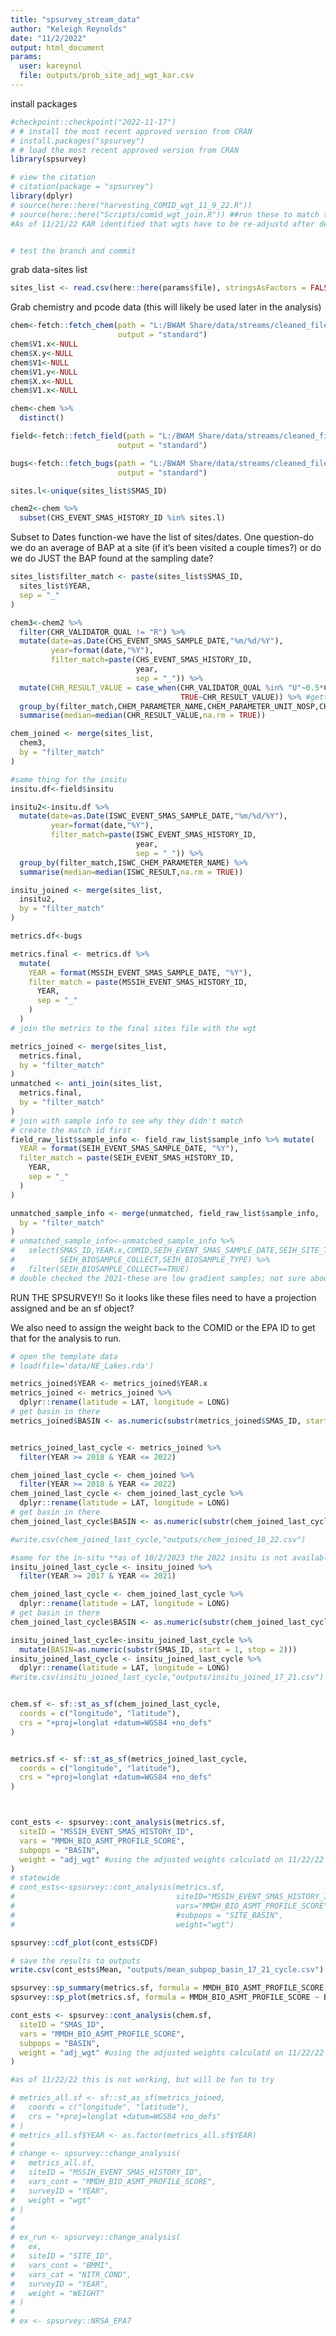 ```yaml
---
title: "spsurvey_stream_data"
author: "Keleigh Reynolds"
date: "11/2/2022"
output: html_document
params: 
  user: kareynol
  file: outputs/prob_site_adj_wgt_kar.csv
---
```


install packages

```r
#checkpoint::checkpoint("2022-11-17")
# # install the most recent approved version from CRAN
# install.packages("spsurvey")
# # load the most recent approved version from CRAN
library(spsurvey)

# view the citation
# citation(package = "spsurvey")
library(dplyr)
# source(here::here("harvesting_COMID_wgt_11_9_22.R"))
# source(here::here("Scripts/comid_wgt_join.R")) ##run these to match the COMID and wgts from the original EPA draw files. 
#As of 11/21/22 KAR identified that wgts have to be re-adjustd after determining what was actually sampled. This was updated and included in the analysis now.


# test the branch and commit
```

grab data-sites list
```r
sites_list <- read.csv(here::here(params$file), stringsAsFactors = FALSE)
```


Grab chemistry and pcode data (this will likely be used later in the analysis)

```r
chem<-fetch::fetch_chem(path = "L:/BWAM Share/data/streams/cleaned_files",
                        output = "standard")
chem$V1.x<-NULL
chem$X.y<-NULL
chem$V1<-NULL
chem$V1.y<-NULL
chem$X.x<-NULL
chem$V1.x<-NULL

chem<-chem %>% 
  distinct()

field<-fetch::fetch_field(path = "L:/BWAM Share/data/streams/cleaned_files",
                        output = "standard")

bugs<-fetch::fetch_bugs(path = "L:/BWAM Share/data/streams/cleaned_files",
                        output = "standard")

```


```r

sites.l<-unique(sites_list$SMAS_ID)

```


```r

chem2<-chem %>% 
  subset(CHS_EVENT_SMAS_HISTORY_ID %in% sites.l)

```

Subset to Dates function-we have the list of sites/dates. One question-do we do an average of BAP at a site (if it's been visited a couple times?) or do we do JUST the BAP found at the sampling date?

```r

sites_list$filter_match <- paste(sites_list$SMAS_ID,
  sites_list$YEAR,
  sep = "_"
)

chem3<-chem2 %>% 
  filter(CHR_VALIDATOR_QUAL != "R") %>% 
  mutate(date=as.Date(CHS_EVENT_SMAS_SAMPLE_DATE,"%m/%d/%Y"),
         year=format(date,"%Y"),
         filter_match=paste(CHS_EVENT_SMAS_HISTORY_ID,
                            year,
                            sep = "_")) %>% 
  mutate(CHR_RESULT_VALUE = case_when(CHR_VALIDATOR_QUAL %in% "U"~0.5*CHR_METHOD_DETECT_LIMIT,
                                      TRUE~CHR_RESULT_VALUE)) %>% #getting 1/2 the MDL for analysis
  group_by(filter_match,CHEM_PARAMETER_NAME,CHEM_PARAMETER_UNIT_NOSP,CHEM_PARAMETER_FRACTION) %>% 
  summarise(median=median(CHR_RESULT_VALUE,na.rm = TRUE))

chem_joined <- merge(sites_list,
  chem3,
  by = "filter_match"
)

#same thing for the insitu
insitu.df<-field$insitu

insitu2<-insitu.df %>% 
  mutate(date=as.Date(ISWC_EVENT_SMAS_SAMPLE_DATE,"%m/%d/%Y"),
         year=format(date,"%Y"),
         filter_match=paste(ISWC_EVENT_SMAS_HISTORY_ID,
                            year,
                            sep = "_")) %>% 
  group_by(filter_match,ISWC_CHEM_PARAMETER_NAME) %>% 
  summarise(median=median(ISWC_RESULT,na.rm = TRUE))

insitu_joined <- merge(sites_list,
  insitu2,
  by = "filter_match"
)

metrics.df<-bugs

metrics.final <- metrics.df %>%
  mutate(
    YEAR = format(MSSIH_EVENT_SMAS_SAMPLE_DATE, "%Y"),
    filter_match = paste(MSSIH_EVENT_SMAS_HISTORY_ID,
      YEAR,
      sep = "_"
    )
  )
# join the metrics to the final sites file with the wgt

metrics_joined <- merge(sites_list,
  metrics.final,
  by = "filter_match"
)
unmatched <- anti_join(sites_list,
  metrics.final,
  by = "filter_match"
)
# join with sample info to see why they didn't match
# create the match id first
field_raw_list$sample_info <- field_raw_list$sample_info %>% mutate(
  YEAR = format(SEIH_EVENT_SMAS_SAMPLE_DATE, "%Y"),
  filter_match = paste(SEIH_EVENT_SMAS_HISTORY_ID,
    YEAR,
    sep = "_"
  )
)

unmatched_sample_info <- merge(unmatched, field_raw_list$sample_info,
  by = "filter_match"
)
# unmatched_sample_info<-unmatched_sample_info %>%
#   select(SMAS_ID,YEAR.x,COMID,SEIH_EVENT_SMAS_SAMPLE_DATE,SEIH_SITE_TYPE_PROBABILISTC,
#          SEIH_BIOSAMPLE_COLLECT,SEIH_BIOSAMPLE_TYPE) %>%
#   filter(SEIH_BIOSAMPLE_COLLECT==TRUE)
# double checked the 2021-these are low gradient samples; not sure about the rest of them
```

RUN THE SPSURVEY!!
So it looks like these files need to have a projection assigned and be an sf object?

We also need to assign the weight back to the COMID or the EPA ID to get that for the analysis to run.

```r
# open the template data
# load(file='data/NE_Lakes.rda')

metrics_joined$YEAR <- metrics_joined$YEAR.x
metrics_joined <- metrics_joined %>%
  dplyr::rename(latitude = LAT, longitude = LONG)
# get basin in there
metrics_joined$BASIN <- as.numeric(substr(metrics_joined$SMAS_ID, start = 1, stop = 2))


metrics_joined_last_cycle <- metrics_joined %>%
  filter(YEAR >= 2018 & YEAR <= 2022)

chem_joined_last_cycle <- chem_joined %>%
  filter(YEAR >= 2018 & YEAR <= 2022)
chem_joined_last_cycle <- chem_joined_last_cycle %>%
  dplyr::rename(latitude = LAT, longitude = LONG)
# get basin in there
chem_joined_last_cycle$BASIN <- as.numeric(substr(chem_joined_last_cycle$SMAS_ID, start = 1, stop = 2))

#write.csv(chem_joined_last_cycle,"outputs/chem_joined_18_22.csv")

#same for the in-situ **as of 10/2/2023 the 2022 insitu is not available so still reaching back to the 2017 year for those basins
insitu_joined_last_cycle <- insitu_joined %>%
  filter(YEAR >= 2017 & YEAR <= 2021)

chem_joined_last_cycle <- chem_joined_last_cycle %>%
  dplyr::rename(latitude = LAT, longitude = LONG)
# get basin in there
chem_joined_last_cycle$BASIN <- as.numeric(substr(chem_joined_last_cycle$SMAS_ID, start = 1, stop = 2))

insitu_joined_last_cycle<-insitu_joined_last_cycle %>% 
  mutate(BASIN=as.numeric(substr(SMAS_ID, start = 1, stop = 2)))
insitu_joined_last_cycle <- insitu_joined_last_cycle %>%
  dplyr::rename(latitude = LAT, longitude = LONG)
#write.csv(insitu_joined_last_cycle,"outputs/insitu_joined_17_21.csv")


chem.sf <- sf::st_as_sf(chem_joined_last_cycle,
  coords = c("longitude", "latitude"),
  crs = "+proj=longlat +datum=WGS84 +no_defs"
)


metrics.sf <- sf::st_as_sf(metrics_joined_last_cycle,
  coords = c("longitude", "latitude"),
  crs = "+proj=longlat +datum=WGS84 +no_defs"
)



cont_ests <- spsurvey::cont_analysis(metrics.sf,
  siteID = "MSSIH_EVENT_SMAS_HISTORY_ID",
  vars = "MMDH_BIO_ASMT_PROFILE_SCORE",
  subpops = "BASIN",
  weight = "adj_wgt" #using the adjusted weights calculatd on 11/22/22 KAR
)
# statewide
# cont_ests<-spsurvey::cont_analysis(metrics.sf,
#                                    siteID="MSSIH_EVENT_SMAS_HISTORY_ID",
#                                    vars="MMDH_BIO_ASMT_PROFILE_SCORE",
#                                    #subpops = "SITE_BASIN",
#                                    weight="wgt")

spsurvey::cdf_plot(cont_ests$CDF)

# save the results to outputs
write.csv(cont_ests$Mean, "outputs/mean_subpop_basin_17_21_cycle.csv")

spsurvey::sp_summary(metrics.sf, formula = MMDH_BIO_ASMT_PROFILE_SCORE ~ BASIN)
spsurvey::sp_plot(metrics.sf, formula = MMDH_BIO_ASMT_PROFILE_SCORE ~ BASIN)
```

```r
cont_ests <- spsurvey::cont_analysis(chem.sf,
  siteID = "SMAS_ID",
  vars = "MMDH_BIO_ASMT_PROFILE_SCORE",
  subpops = "BASIN",
  weight = "adj_wgt" #using the adjusted weights calculatd on 11/22/22 KAR
)
```


```r
#as of 11/22/22 this is not working, but will be fun to try

# metrics_all.sf <- sf::st_as_sf(metrics_joined,
#   coords = c("longitude", "latitude"),
#   crs = "+proj=longlat +datum=WGS84 +no_defs"
# )
# metrics_all.sf$YEAR <- as.factor(metrics_all.sf$YEAR)
# 
# change <- spsurvey::change_analysis(
#   metrics_all.sf,
#   siteID = "MSSIH_EVENT_SMAS_HISTORY_ID",
#   vars_cont = "MMDH_BIO_ASMT_PROFILE_SCORE",
#   surveyID = "YEAR",
#   weight = "wgt"
# )
# 
# 
# ex_run <- spsurvey::change_analysis(
#   ex,
#   siteID = "SITE_ID",
#   vars_cont = "BMMI",
#   vars_cat = "NITR_COND",
#   surveyID = "YEAR",
#   weight = "WEIGHT"
# )
# 
# ex <- spsurvey::NRSA_EPA7
```




